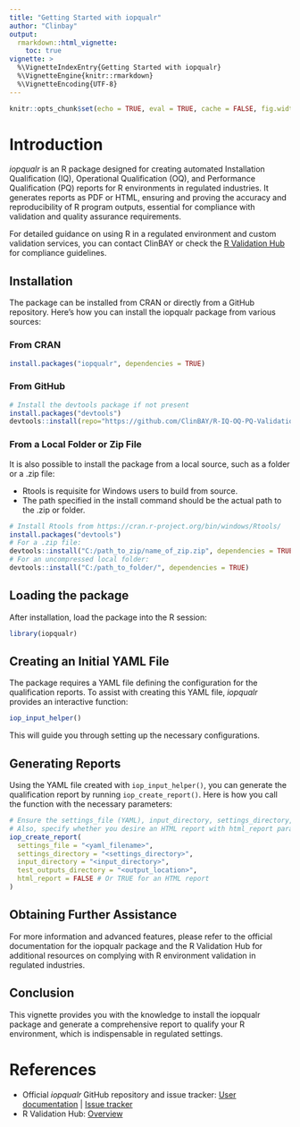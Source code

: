 ```yaml
---
title: "Getting Started with iopqualr"
author: "Clinbay"
output:
  rmarkdown::html_vignette:
    toc: true
vignette: >
  %\VignetteIndexEntry{Getting Started with iopqualr}
  %\VignetteEngine{knitr::rmarkdown}
  %\VignetteEncoding{UTF-8}
---
```


```r
knitr::opts_chunk$set(echo = TRUE, eval = TRUE, cache = FALSE, fig.width = 6, fig.height = 4.5)
```

# Introduction

*iopqualr* is an R package designed for creating automated Installation Qualification (IQ), Operational Qualification (OQ), and Performance Qualification (PQ) reports for R environments in regulated industries. It generates reports as PDF or HTML, ensuring and proving the accuracy and reproducibility of R program outputs, essential for compliance with validation and quality assurance requirements.

For detailed guidance on using R in a regulated environment and custom validation services, you can contact ClinBAY or check the [R Validation Hub](https://www.pharmar.org/overview/) for compliance guidelines.

## Installation

The package can be installed from CRAN or directly from a GitHub repository. Here's how you can install the iopqualr package from various sources:

### From CRAN

```r
install.packages("iopqualr", dependencies = TRUE)
```

### From GitHub

```r
# Install the devtools package if not present
install.packages("devtools")
devtools::install(repo="https://github.com/ClinBAY/R-IQ-OQ-PQ-Validation", dependencies = TRUE)

```

### From a Local Folder or Zip File

It is also possible to install the package from a local source, such as a folder or a .zip file:

- Rtools is requisite for Windows users to build from source.
- The path specified in the install command should be the actual path to the .zip or folder.

```r
# Install Rtools from https://cran.r-project.org/bin/windows/Rtools/
install.packages("devtools")
# For a .zip file:
devtools::install("C:/path_to_zip/name_of_zip.zip", dependencies = TRUE)
# For an uncompressed local folder:
devtools::install("C:/path_to_folder/", dependencies = TRUE)
```

## Loading the package

After installation, load the package into the R session:

```r
library(iopqualr)
```

## Creating an Initial YAML File

The package requires a YAML file defining the configuration for the qualification reports. To assist with creating this YAML file, *iopqualr* provides an interactive function:

```r
iop_input_helper()
```

This will guide you through setting up the necessary configurations.

## Generating Reports

Using the YAML file created with `iop_input_helper()`, you can generate the qualification report by running `iop_create_report()`. Here is how you call the function with the necessary parameters:

```r
# Ensure the settings_file (YAML), input_directory, settings_directory, and test_outputs_directory paths are correctly set
# Also, specify whether you desire an HTML report with html_report parameter
iop_create_report(
  settings_file = "<yaml_filename>",
  settings_directory = "<settings_directory>",
  input_directory = "<input_directory>",
  test_outputs_directory = "<output_location>",
  html_report = FALSE # Or TRUE for an HTML report
)
```

## Obtaining Further Assistance

For more information and advanced features, please refer to the official documentation for the iopqualr package and the R Validation Hub for additional resources on complying with R environment validation in regulated industries.

## Conclusion

This vignette provides you with the knowledge to install the iopqualr package and generate a comprehensive report to qualify your R environment, which is indispensable in regulated settings.

# References

- Official *iopqualr* GitHub repository and issue tracker: [User documentation](https://github.com/ClinBAY/R-IQ-OQ-PQ-Validation) | [Issue tracker](https://github.com/ClinBAY/R-IQ-OQ-PQ-Validation/issues)
- R Validation Hub: [Overview](https://www.pharmar.org/overview/)
